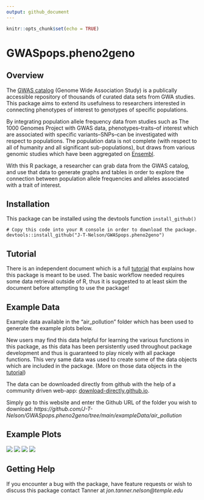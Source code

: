 ```yaml
---
output: github_document
---
```


<!-- README.md is generated from README.Rmd. DON'T EDIT README.md FILE-->

```r
knitr::opts_chunk$set(echo = TRUE)
```

# GWASpops.pheno2geno


## Overview

The [GWAS catalog](https://www.ebi.ac.uk/gwas/) (Genome Wide Association Study) is a publically accessible repository of thousands of curated data sets from GWA studies. This package aims to extend its usefulness to researchers interested in connecting phenotypes of interest to genotypes of specific populations.

By integrating population allele frequency data from studies such as The 1000 Genomes Project with GWAS data, phenotypes--traits--of interest which are associated with specific variants--SNPs--can be investigated with respect to populations. The population data is not complete (with respect to all of humanity and all significant sub-populations), but draws from various genomic studies which have been aggregated on [Ensembl](https://useast.ensembl.org/info/genome/variation/species/populations.html).

With this R package, a researcher can grab data from the GWAS catalog, and use that data to generate graphs and tables in order to explore the connection between population allele frequencies and alleles associated with a trait of interest. 


## Installation

This package can be installed using the devtools function `install_github()` 
```
# Copy this code into your R console in order to download the package. 
devtools::install_github("J-T-Nelson/GWASpops.pheno2geno")
```

## Tutorial

There is an independent document which is a full [tutorial](https://github.com/J-T-Nelson/GWASpops.pheno2geno/man/GWAS.pops.pheno2geno.md) that explains how this package is meant to be used. The basic workflow needed requires some data retrieval outside of R, thus it is suggested to at least skim the document before attempting to use the package!

## Example Data

Example data available in the "air_pollution" folder which has been used to generate the example plots below. 

New users may find this data helpful for learning the various functions in this package, as this data has been persistently used throughout package development and thus is guaranteed to play nicely with all package functions. This very same data was used to create some of the data objects which are included in the package. (More on those data objects in the [tutorial](https://github.com/J-T-Nelson/GWASpops.pheno2geno/man/GWAS.pops.pheno2geno.md)) 

The data can be downloaded directly from github with the help of a community driven web-app: [download-directly.github.io](download-directly.github.io).

Simply go to this website and enter the Github URL of the folder you wish to download: *https://github.com/J-T-Nelson/GWASpops.pheno2geno/tree/main/exampleData/air_pollution*

## Example Plots
<img src='man/example_graphs/manyPopsOneVar_point.png'/>
<img src='man/example_graphs/onePopManyVars_bar_GeneLabels.png'/>
<img src='man/example_graphs/onePopManyVars_bar2.png'/>
<img src='man/example_graphs/onePopManyVars_pValAsSize.png'/>


## Getting Help

If you encounter a bug with the package, have feature requests or wish to discuss this package contact Tanner at *jon.tanner.nelson@temple.edu*

